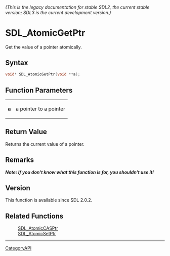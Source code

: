 ====== (This is the legacy documentation for stable SDL2, the current stable version; SDL3 is the current development version.) ======
= SDL_AtomicGetPtr =

Get the value of a pointer atomically.

== Syntax ==

<syntaxhighlight lang='c'>
void* SDL_AtomicGetPtr(void **a);
</syntaxhighlight>

== Function Parameters ==

{|
|'''a'''
|a pointer to a pointer
|}

== Return Value ==

Returns the current value of a pointer.

== Remarks ==

'''''Note: If you don't know what this function is for, you shouldn't use
it!'''''

== Version ==

This function is available since SDL 2.0.2.

== Related Functions ==

:[[SDL_AtomicCASPtr]]
:[[SDL_AtomicSetPtr]]

----
[[CategoryAPI]]


